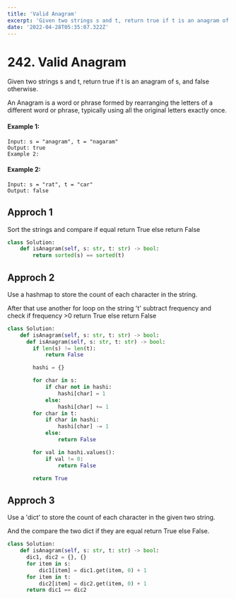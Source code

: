 ```yaml
---
title: 'Valid Anagram'
excerpt: 'Given two strings s and t, return true if t is an anagram of s, and false otherwise.An Anagram is a word or phrase formed by rearranging the letters of a different word or phrase, typically using all the original letters exactly once.'
date: '2022-04-28T05:35:07.322Z'
---
```


# 242. Valid Anagram

Given two strings s and t, return true if t is an anagram of s, and false otherwise.

An Anagram is a word or phrase formed by rearranging the letters of a different word or phrase, typically using all the original letters exactly once.

#### Example 1:

```text
Input: s = "anagram", t = "nagaram"
Output: true
Example 2:
```
#### Example 2:
```text
Input: s = "rat", t = "car"
Output: false
```
## Approch 1
Sort the strings and compare if equal return True else return False
```python
class Solution:
    def isAnagram(self, s: str, t: str) -> bool:
        return sorted(s) == sorted(t)
```
## Approch 2

Use a hashmap to store the count of each character in the string.

After that use another for loop on the string 't' subtract frequency and check if frequency >0 return True else return False

```python
class Solution:
    def isAnagram(self, s: str, t: str) -> bool:
      def isAnagram(self, s: str, t: str) -> bool:
        if len(s) != len(t):
            return False

        hashi = {}

        for char in s:
            if char not in hashi:
                hashi[char] = 1
            else:
                hashi[char] += 1
        for char in t:
            if char in hashi:
                hashi[char] -= 1
            else:
                return False

        for val in hashi.values():
            if val != 0:
                return False

        return True
```

## Approch 3

Use a 'dict' to store the count of each character in the given two string.

And the compare the two dict if they are equal return True else False.

```python
class Solution:
    def isAnagram(self, s: str, t: str) -> bool:
      dic1, dic2 = {}, {}
      for item in s:
          dic1[item] = dic1.get(item, 0) + 1
      for item in t:
          dic2[item] = dic2.get(item, 0) + 1
      return dic1 == dic2
```